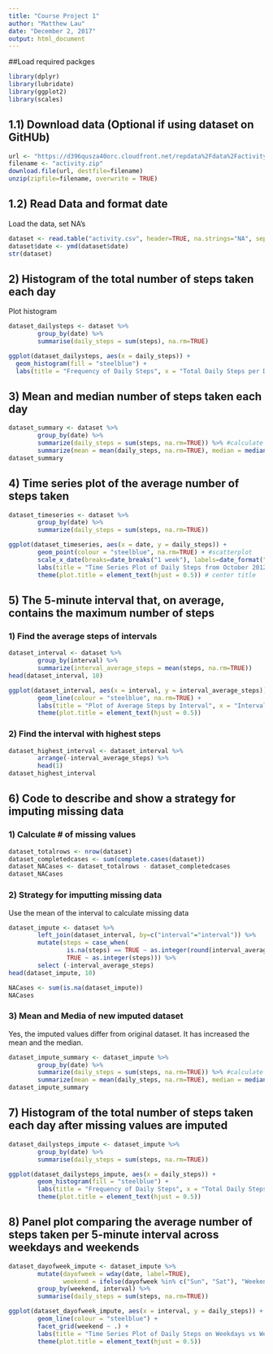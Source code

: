 ---
title: "Course Project 1"
author: "Matthew Lau"
date: "December 2, 2017"
output: html_document
---

##Load required packges


```{r}
library(dplyr)
library(lubridate)
library(ggplot2)
library(scales)
```

## 1.1) Download data (Optional if using dataset on GitHUb)


```{r cars}
url <- "https://d396qusza40orc.cloudfront.net/repdata%2Fdata%2Factivity.zip"
filename <- "activity.zip"
download.file(url, destfile=filename)
unzip(zipfile=filename, overwrite = TRUE)
```

## 1.2) Read Data and format date

Load the data, set NA's
```{r}
dataset <- read.table("activity.csv", header=TRUE, na.strings="NA", sep=",")
dataset$date <- ymd(dataset$date)
str(dataset)
```

## 2) Histogram of the total number of steps taken each day

Plot histogram
```{r}
dataset_dailysteps <- dataset %>% 
        group_by(date) %>% 
        summarise(daily_steps = sum(steps), na.rm=TRUE)

ggplot(dataset_dailysteps, aes(x = daily_steps)) +
  geom_histogram(fill = "steelblue") +
  labs(title = "Frequency of Daily Steps", x = "Total Daily Steps per Day", y = "Occurance")
```

## 3) Mean and median number of steps taken each day

```{r}
dataset_summary <- dataset %>% 
        group_by(date) %>% 
        summarize(daily_steps = sum(steps, na.rm=TRUE)) %>% #calculate daily steps
        summarize(mean = mean(daily_steps, na.rm=TRUE), median = median(daily_steps, na.rm=TRUE)) #find average and median
dataset_summary
```


## 4) Time series plot of the average number of steps taken

```{r}
dataset_timeseries <- dataset %>% 
        group_by(date) %>% 
        summarize(daily_steps = sum(steps, na.rm=TRUE))

ggplot(dataset_timeseries, aes(x = date, y = daily_steps)) +
        geom_point(colour = "steelblue", na.rm=TRUE) + #scatterplot
        scale_x_date(breaks=date_breaks("1 week"), labels=date_format("%b %d"))+ #set date scale
        labs(title = "Time Series Plot of Daily Steps from October 2012 to November 2012", x = "Date", y = "Daily Steps")+ #add in labels
        theme(plot.title = element_text(hjust = 0.5)) # center title

```

## 5) The 5-minute interval that, on average, contains the maximum number of steps

### 1) Find the average steps of intervals
```{r}
dataset_interval <- dataset %>% 
        group_by(interval) %>% 
        summarize(interval_average_steps = mean(steps, na.rm=TRUE))
head(dataset_interval, 10)

ggplot(dataset_interval, aes(x = interval, y = interval_average_steps)) +
        geom_line(colour = "steelblue", na.rm=TRUE) +
        labs(title = "Plot of Average Steps by Interval", x = "Interval", y = "Daily Steps")+
        theme(plot.title = element_text(hjust = 0.5))

```

### 2) Find the interval with highest steps

```{r}
dataset_highest_interval <- dataset_interval %>% 
        arrange(-interval_average_steps) %>% 
        head(1)
dataset_highest_interval
```


## 6) Code to describe and show a strategy for imputing missing data

### 1) Calculate # of missing values
```{r}
dataset_totalrows <- nrow(dataset) 
dataset_completedcases <- sum(complete.cases(dataset))
dataset_NACases <- dataset_totalrows - dataset_completedcases
dataset_NACases

```

### 2) Strategy for imputting missing data
Use the mean of the interval to calculate missing data

```{r}
dataset_impute <- dataset %>% 
        left_join(dataset_interval, by=c("interval"="interval")) %>%
        mutate(steps = case_when(
                is.na(steps) == TRUE ~ as.integer(round(interval_average_steps, 0)),
                TRUE ~ as.integer(steps))) %>%
        select (-interval_average_steps)
head(dataset_impute, 10)

NACases <- sum(is.na(dataset_impute))
NACases
```

### 3) Mean and Media of new imputed dataset

Yes, the imputed values differ from original dataset. It has increased the mean and the median.

```{r}
dataset_impute_summary <- dataset_impute %>% 
        group_by(date) %>% 
        summarize(daily_steps = sum(steps, na.rm=TRUE)) %>% #calculate daily steps
        summarize(mean = mean(daily_steps, na.rm=TRUE), median = median(daily_steps, na.rm=TRUE)) #find average and median
dataset_impute_summary
```

## 7) Histogram of the total number of steps taken each day after missing values are imputed

```{r}
dataset_dailysteps_impute <- dataset_impute %>% 
        group_by(date) %>% 
        summarise(daily_steps = sum(steps, na.rm=TRUE))

ggplot(dataset_dailysteps_impute, aes(x = daily_steps)) +
        geom_histogram(fill = "steelblue") +
        labs(title = "Frequency of Daily Steps", x = "Total Daily Steps per Day", y = "Occurance")+
        theme(plot.title = element_text(hjust = 0.5))

```


## 8) Panel plot comparing the average number of steps taken per 5-minute interval across weekdays and weekends

```{r}
dataset_dayofweek_impute <- dataset_impute %>% 
        mutate(dayofweek = wday(date, label=TRUE),
               weekend = ifelse(dayofweek %in% c("Sun", "Sat"), "Weekend", "Weekday ")) %>%
        group_by(weekend, interval) %>% 
        summarise(daily_steps = sum(steps, na.rm=TRUE))

ggplot(dataset_dayofweek_impute, aes(x = interval, y = daily_steps)) +
        geom_line(colour = "steelblue") +
        facet_grid(weekend ~ .) +
        labs(title = "Time Series Plot of Daily Steps on Weekdays vs Weekend", x = "Interval", y = "Total Steps")+
        theme(plot.title = element_text(hjust = 0.5))

```

